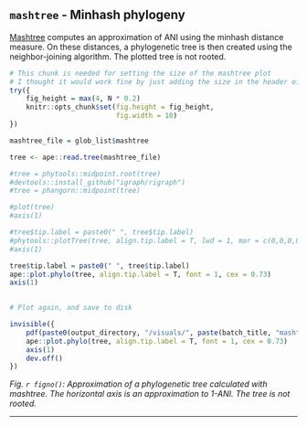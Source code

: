 ## `mashtree` - Minhash phylogeny

[Mashtree](https://github.com/lskatz/mashtree) computes an approximation of ANI using the minhash distance measure. On these distances, a phylogenetic tree is then created using the neighbor-joining algorithm. The plotted tree is not rooted.




```r
# This chunk is needed for setting the size of the mashtree plot
# I thought it would work fine by just adding the size in the header of the next chunk. But apparently this is necessary.
try({
    fig_height = max(4, N * 0.2)
    knitr::opts_chunk$set(fig.height = fig_height,
                          fig.width = 10)
})
```





```r

mashtree_file = glob_list$mashtree

tree <- ape::read.tree(mashtree_file)

#tree = phytools::midpoint.root(tree)
#devtools::install_github("igraph/rigraph")
#tree = phangorn::midpoint(tree)

#plot(tree)
#axis(1)

#tree$tip.label = paste0(" ", tree$tip.label)
#phytools::plotTree(tree, align.tip.label = T, lwd = 1, mar = c(0,0,0,0))
#axis(1)

tree$tip.label = paste0(" ", tree$tip.label)
ape::plot.phylo(tree, align.tip.label = T, font = 1, cex = 0.73)
axis(1)
          

```

```r
# Plot again, and save to disk

invisible({
    pdf(paste0(output_directory, "/visuals/", paste(batch_title, "mashtree", sep = "__"), ".pdf")) 
    ape::plot.phylo(tree, align.tip.label = T, font = 1, cex = 0.73)
    axis(1)
    dev.off() 
})

```

*Fig. `r figno()`: Approximation of a phylogenetic tree calculated with mashtree. The horizontal axis is an approximation to 1-ANI. The tree is not rooted.*

---

